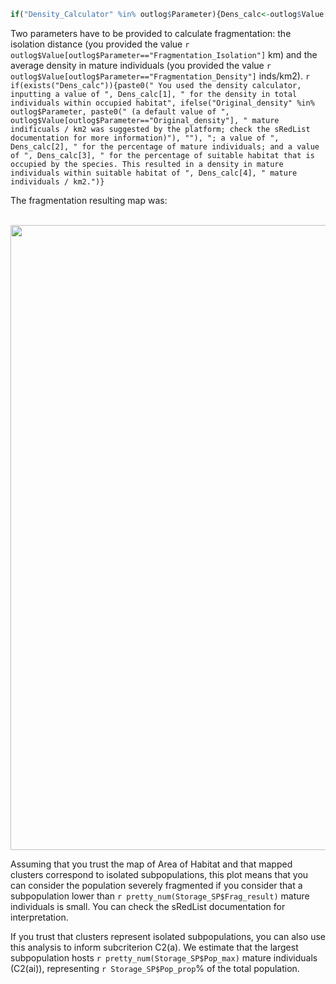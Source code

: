 
```r
if("Density_Calculator" %in% outlog$Parameter){Dens_calc<-outlog$Value[outlog$Parameter=="Density_Calculator"] %>% strsplit(., " / ") %>% unlist(.)}
```

Two parameters have to be provided to calculate fragmentation: the isolation distance (you provided the value `r outlog$Value[outlog$Parameter=="Fragmentation_Isolation"]` km) and the average density in mature individuals (you provided the value `r outlog$Value[outlog$Parameter=="Fragmentation_Density"]` inds/km2).
`r if(exists("Dens_calc")){paste0(" You used the density calculator, inputting a value of ", Dens_calc[1], " for the density in total individuals within occupied habitat", ifelse("Original_density" %in% outlog$Parameter, paste0(" (a default value of ", outlog$Value[outlog$Parameter=="Original_density"], " mature indificuals / km2 was suggested by the platform; check the sRedList documentation for more information)"), ""), "; a value of ", Dens_calc[2], " for the percentage of mature individuals; and a value of ", Dens_calc[3], " for the percentage of suitable habitat that is occupied by the species. This resulted in a density in mature individuals within suitable habitat of ", Dens_calc[4], " mature individuals / km2.")}`



The fragmentation resulting map was:

<br>
<center>
![](`r paste0(outDir, '/Plots/fragmentation.png')`){width=1000px}
</center>

Assuming that you trust the map of Area of Habitat and that mapped clusters correspond to isolated subpopulations, this plot means that you can consider the population severely fragmented if you consider that a subpopulation lower than `r pretty_num(Storage_SP$Frag_result)` mature individuals is small. You can check the sRedList documentation for interpretation. 

If you trust that clusters represent isolated subpopulations, you can also use this analysis to inform subcriterion C2(a). We estimate that the largest subpopulation hosts `r pretty_num(Storage_SP$Pop_max)` mature individuals (C2(ai)), representing `r Storage_SP$Pop_prop`% of the total population.


